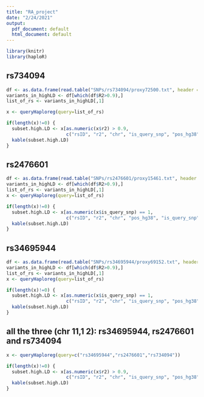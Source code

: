 ```yaml
---
title: "RA_project"
date: "2/24/2021"
output:
  pdf_document: default
  html_document: default
---
```


```r
library(knitr)
library(haploR)
```

## rs734094

```r
df <- as.data.frame(read.table("SNPs/rs734094/proxy72500.txt", header = TRUE))
variants_in_highLD <- df[which(df$R2>0.9),]
list_of_rs <- variants_in_highLD[,1]
```


```r
x <- queryHaploreg(query=list_of_rs)
```


```r
if(length(x)!=0) {
  subset.high.LD <- x[as.numeric(x$r2) > 0.9, 
                      c("rsID", "r2", "chr", "is_query_snp", "pos_hg38", "ref", "alt")]
  kable(subset.high.LD)
}

```

## rs2476601

```r
df <- as.data.frame(read.table("SNPs/rs2476601/proxy15461.txt", header = TRUE))
variants_in_highLD <- df[which(df$R2>0.9),]
list_of_rs <- variants_in_highLD[,1]
x <- queryHaploreg(query=list_of_rs)
```


```r
if(length(x)!=0) {
  subset.high.LD <- x[as.numeric(x$is_query_snp) == 1, 
                      c("rsID", "r2", "chr", "pos_hg38", "is_query_snp", "ref", "alt")]
  kable(subset.high.LD)
}
```

## rs34695944

```r
df <- as.data.frame(read.table("SNPs/rs34695944/proxy69152.txt", header = TRUE))
variants_in_highLD <- df[which(df$R2>0.9),]
list_of_rs <- variants_in_highLD[,1]
x <- queryHaploreg(query=list_of_rs)
```

```r
if(length(x)!=0) {
  subset.high.LD <- x[as.numeric(x$is_query_snp) == 1, 
                      c("rsID", "r2", "chr", "is_query_snp", "pos_hg38", "ref", "alt")]
  kable(subset.high.LD)
}
```

## all the three (chr 11,1 2): rs34695944, rs2476601 and rs734094

```r
x <- queryHaploreg(query=c("rs34695944","rs2476601","rs734094"))
```


```r
if(length(x)!=0) {
  subset.high.LD <- x[as.numeric(x$r2) > 0.9, 
                      c("rsID", "r2", "chr", "is_query_snp", "pos_hg38", "ref", "alt")]
  kable(subset.high.LD)
}

```